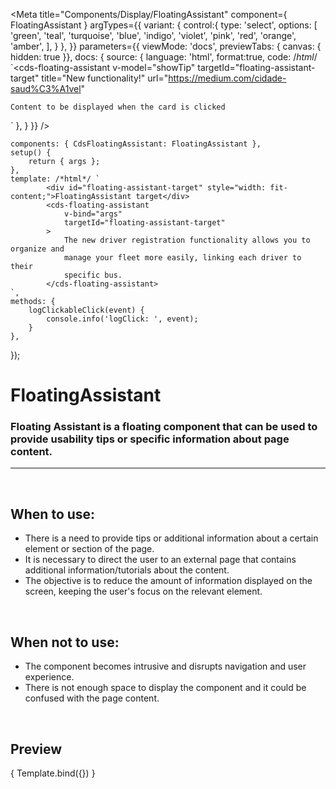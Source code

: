 
<Meta
	title="Components/Display/FloatingAssistant"
	component={ FloatingAssistant }
	argTypes={{
		variant: {
			control:{
				type: 'select',
				options: [
					'green',
					'teal',
					'turquoise',
					'blue',
					'indigo',
					'violet',
					'pink',
					'red',
					'orange',
					'amber',
				],
			}
		},
	}}
	parameters={{
		viewMode: 'docs',
		previewTabs: { canvas: { hidden: true }},
		docs: {
			source: {
				language: 'html',
				format:true,
				code: /*html*/ 
`<cds-floating-assistant
	v-model="showTip"
	targetId="floating-assistant-target"
	title="New functionality!"
	url="https://medium.com/cidade-saud%C3%A1vel"
>
	Content to be displayed when the card is clicked
</cds-floating-assistant>`
},
		}
	}}
/>

	components: { CdsFloatingAssistant: FloatingAssistant },
	setup() {
		return { args };
	},
	template: /*html*/ `
			<div id="floating-assistant-target" style="width: fit-content;">FloatingAssistant target</div>
			<cds-floating-assistant
				v-bind="args"
				targetId="floating-assistant-target"
			>
				The new driver registration functionality allows you to organize and
				manage your fleet more easily, linking each driver to their
				specific bus.
			</cds-floating-assistant>
	`,
	methods: {
		logClickableClick(event) {
			console.info('logClick: ', event);
		}
	},
});

# FloatingAssistant

### Floating Assistant is a floating component that can be used to provide usability tips or specific information about page content.
---
<br />

## When to use:
- There is a need to provide tips or additional information about a certain element or section of the page.
- It is necessary to direct the user to an external page that contains additional information/tutorials about the content.
- The objective is to reduce the amount of information displayed on the screen, keeping the user's focus on the relevant element.


<br />

## When not to use:
- The component becomes intrusive and disrupts navigation and user experience.
- There is not enough space to display the component and it could be confused with the page content.

<br />

## Preview

<Canvas>
	<Story
		name="FloatingAssistant"
		args={{
			modelValue: true,
			url: 'https://rahulaher.netlify.app/RDS-saud%C3%A1vel',
		}}
	>
		{ Template.bind({}) }
	</Story>
</Canvas>

<ArgsTable story="FloatingAssistant" />

